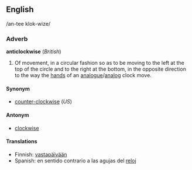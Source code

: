 <!---


NOTE - When editing this page, please make corresponding edits to the page for "counter-clockwise".

-->


==English==
/an-tee klok-wize/

===Adverb===
'''anticlockwise''' (''British'')
# Of movement, in a circular fashion so as to be moving to the left at the top of the circle and to the right at the bottom, in the opposite direction to the way the [[hand]]s of an [[analogue]]/[[analog]] clock move.

====Synonym====
*[[counter-clockwise]] (''US'')

====Antonym====
*[[clockwise]]

====Translations====
*Finnish: [[vastapäivään]]
*Spanish: en sentido contrario a las agujas del [[reloj]]